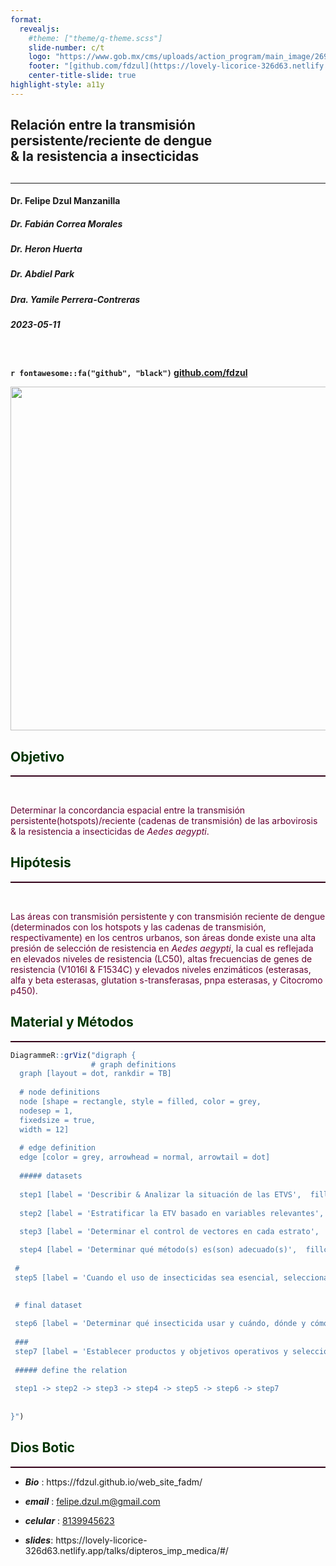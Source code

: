```yaml
---
format: 
  revealjs:
    #theme: ["theme/q-theme.scss"]
    slide-number: c/t
    logo: "https://www.gob.mx/cms/uploads/action_program/main_image/26942/post_post_portadavectores.gif"
    footer: "[github.com/fdzul](https://lovely-licorice-326d63.netlify.app/talks/dipteros_imp_medica)"
    center-title-slide: true
highlight-style: a11y
---
```


<h2>Relación entre la transmisión persistente/reciente de dengue<br>& la resistencia a insecticidas</h2>

<h2>

</h2>

<hr>

<h4>Dr. Felipe Dzul Manzanilla</h4>

<h5>Dr. Fabián Correa Morales</h5>

<h5>Dr. Heron Huerta</h5>

<h5>Dr. Abdiel Park</h5>

<h5>Dra. Yamile Perrera-Contreras</h5>

<h3>

</h3>

<h5>2023-05-11</h5>

<br>

<h4>

`r fontawesome::fa("github", "black")` [github.com/fdzul](https://fdzul.github.io/web_site_fadm/)

![](){.absolute top="250" left="600" width="550"}

## [Objetivo]{style="color:#003300;align-items: center"}

<hr style="height:2px;border-width:0;color:#330019;background-color:#330019">

<br>

<p style="color:#660033;">

Determinar la concordancia espacial entre la transmisión persistente(hotspots)/reciente (cadenas de transmisión) de las arbovirosis & la resistencia a insecticidas de *Aedes aegypti*.</p>

## [Hipótesis]{style="color:#003300;align-items: center"}

<hr style="height:2px;border-width:0;color:#330019;background-color:#330019">

<br>

<p style="color:#660033;">


Las áreas con transmisión persistente y con transmisión reciente de dengue (determinados con los hotspots y las cadenas de transmisión, respectivamente) en los centros urbanos, son áreas donde existe una alta presión de selección de resistencia en *Aedes aegypti*, la cual es reflejada en elevados niveles de resistencia (LC50), altas frecuencias de genes de resistencia (V1016I & F1534C) y elevados niveles enzimáticos (esterasas, alfa y beta esterasas, glutation s-transferasas, pnpa esterasas, y Citocromo p450).
</p>

## [Material y Métodos]{style="color:#003300;align-items: center"}
<hr style="height:2px;border-width:0;color:#330019;background-color:#330019">

```r
DiagrammeR::grViz("digraph {
                  # graph definitions
  graph [layout = dot, rankdir = TB]
  
  # node definitions
  node [shape = rectangle, style = filled, color = grey, 
  nodesep = 1, 
  fixedsize = true, 
  width = 12] 
  
  # edge definition
  edge [color = grey, arrowhead = normal, arrowtail = dot]
  
  ##### datasets
  
  step1 [label = 'Describir & Analizar la situación de las ETVS',  fillcolor =  '#0F9D58', color = 'white', fontcolor = 'white', fontsize = 20]
  
  step2 [label = 'Estratificar la ETV basado en variables relevantes',  fillcolor =  ' #0F9D58', color = 'white', fontcolor = 'white', fontsize = 20]
  
  step3 [label = 'Determinar el control de vectores en cada estrato',  fillcolor =  ' #0F9D58', color = 'white', fontcolor = 'white',fontsize = 20]

  step4 [label = 'Determinar qué método(s) es(son) adecuado(s)',  fillcolor =  ' #0F9D58', color = 'white', fontcolor = 'white', fontsize = 20]
 
 # 
 step5 [label = 'Cuando el uso de insecticidas sea esencial, seleccionar el(los) método(s) de aplicación',  fillcolor =  '#DB4437', color = 'white', fontcolor = 'white', fontsize = 20]
 

 # final dataset
 
 step6 [label = 'Determinar qué insecticida usar y cuándo, dónde y cómo aplicarlo',  fillcolor =  '#DB4437', color = 'white', fontcolor = 'white', fontsize = 20]
 
 ###
 step7 [label = 'Establecer productos y objetivos operativos y seleccionar métodos de seguimiento y evaluación',  fillcolor =  '#2EB67D', color = 'white', fontcolor = 'white', fontsize = 20]
 
 ##### define the relation
 
 step1 -> step2 -> step3 -> step4 -> step5 -> step6 -> step7
 
 
}")
```





## [Dios Botic]{style="color:#003300;"}

<hr style="height:2px;border-width:0;color:#330019;background-color:#330019">

-   ***Bio*** : https://fdzul.github.io/web_site_fadm/

-   ***email*** : [felipe.dzul.m\@gmail.com]()

-   ***celular*** : [8139945623]()

-   ***slides***: https://lovely-licorice-326d63.netlify.app/talks/dipteros_imp_medica/#/

